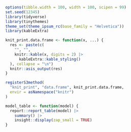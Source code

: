 ```r
options(tibble.width = 100, width = 100, scipen = 99)
set.seed(12345)
library(tidyverse)
library(tinythemes)
theme_set(theme_ipsum_rc(base_family = "Helvetica"))
library(kableExtra)

knit_print.data.frame <- function(x, ...) {
  res <- paste(c(
    "", "",
    knitr::kable(x, digits = 2) |>
      kableExtra::kable_styling()
  ), collapse = "\n")
  knitr::asis_output(res)
}

registerS3method(
  "knit_print", "data.frame", knit_print.data.frame,
  envir = asNamespace("knitr")
)

model_table <- function(model) {
  report::report_table(model) |> 
    summary() |> 
    insight::display(zap_small = TRUE)
}
```
